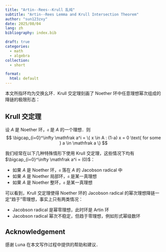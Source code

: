 ```yaml
---
title: "Artin--Rees--Krull 乱炖"
subtitle: "Artin--Rees Lemma and Krull Intersection Theorem"
author: "sun123zxy"
date: 2025/08/04
lang: zh
bibliography: index.bib

draft: true
categories:
  - math 
  - algebra
collection:
  - short

format:
  html: default
---
```


本文所指环均为交换幺环．Krull 交定理刻画了 Noether 环中任意理想幂次组成的降链的极限形态：

:::{#thm-krull-intersection}

## Krull 交定理

设 $A$ 是 Noether 环，$\mathfrak{a}$ 是 $A$ 的一个理想．则
$$
\bigcap_{i=0}^\infty \mathfrak a^i = \{ x \in A : (1-a) x = 0 \text{ for some } a \in \mathfrak a \}
$$
:::

我们经常在以下几种特殊情形下使用 Krull 交定理，这些情况下均有 $\bigcap_{i=0}^\infty \mathfrak a^i = (0)$：

- 如果 $A$ 是 Noether 环，$\mathfrak a$ 落在 $A$ 的 Jacobson radical 中
- 如果 $A$ 是 Noether 局部环，$\mathfrak a$ 是某一真理想
- 如果 $A$ 是 Noether 整环，$\mathfrak a$ 是某一真理想

可以看到，Krull 交定理使得 Noether 环的 Jacobson radical 的幂次理想降链一定“趋于”零理想，事实上只有两类情况：

- Jacobson radical 是幂零理想，此时环是 Artin 环
- Jacobson radical 幂次不稳定，但趋于零理想，例如形式幂级数环

## Acknowledgement {.appendix}

感谢 Luna 在本文写作过程中提供的帮助和建议．